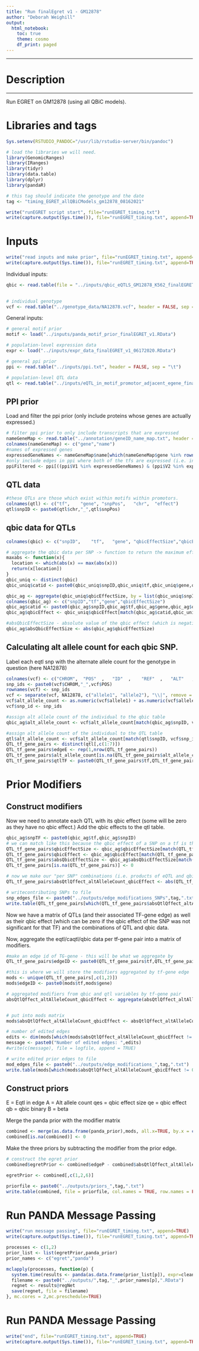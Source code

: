 ```yaml
---
title: "Run finalEgret v1 - GM12878"
author: "Deborah Weighill"
output:
  html_notebook:
    toc: true
    theme: cosmo
    df_print: paged
---
```

___
# Description
___

Run EGRET on GM12878 (using all QBiC models).

# Libraries and tags
```r
Sys.setenv(RSTUDIO_PANDOC="/usr/lib/rstudio-server/bin/pandoc")

# load the libraries we will need.
library(GenomicRanges)
library(IRanges)
library(tidyr)
library(data.table)
library(dplyr)
library(pandaR)

# this tag should indicate the genotype and the date
tag <- "timing_EGRET_allQBiCModels_gm12878_08162021"

write("runEGRET script start", file="runEGRET_timing.txt")
write(capture.output(Sys.time()), file="runEGRET_timing.txt", append=TRUE)
```

# Inputs
```r
write("read inputs and make prior", file="runEGRET_timing.txt", append=TRUE)
write(capture.output(Sys.time()), file="runEGRET_timing.txt", append=TRUE)
```
Individual inputs:
```r

qbic <- read.table(file = "../inputs/qbic_eQTLS_GM12878_K562_finalEGRET_v1_06302020_allModels_smart1.txt", header = FALSE)

  
# individual genotype
vcf <- read.table("../genotype_data/NA12878.vcf", header = FALSE, sep = "\t")
```

General inputs:
```r

# general motif prior
motif <- load("../inputs/panda_motif_prior_finalEGRET_v1.RData")

# population-level expression data
expr <- load("../inputs/expr_data_finalEGRET_v1_06172020.RData")

# general ppi prior
ppi <- read.table("../inputs/ppi.txt", header = FALSE, sep = "\t")

# population-level QTL data
qtl <- read.table("../inputs/eQTL_in_motif_promotor_adjacent_egene_finalEGRET_v1_06172020.txt", header = FALSE)

```

## PPI prior
Load and filter the ppi prior (only include proteins whose genes are actually expressed.)
```r
# filter ppi prior to only include transcripts that are expressed
nameGeneMap <- read.table("../annotation/geneID_name_map.txt", header = FALSE)
colnames(nameGeneMap) <- c("gene","name")
#names of expressed genes
expressedGeneNames <- nameGeneMap$name[which(nameGeneMap$gene %in% rownames(clean_data))]
#only include edges in ppi where both of the tfs are expressed (i.e. in the above list)
ppiFiltered <- ppi[((ppi$V1 %in% expressedGeneNames) & (ppi$V2 %in% expressedGeneNames)),]
```

## QTL data
```r
#these QTLs are those which exist within motifs within promotors.
colnames(qtl) <- c("tf",	"gene", "snpPos",	"chr",	"effect")
qtl$snpID <- paste0(qtl$chr,"_",qtl$snpPos)
```

## qbic data for QTLs
```r
colnames(qbic) <- c("snpID",	"tf",	"gene",	"qbicEffectSize","qbicEffect")

# aggregate the qbic data per SNP -> function to return the maximum effect size of a qbic SNP 
maxabs <- function(x){
  location <- which(abs(x) == max(abs(x)))
  return(x[location])
}
qbic_uniq <- distinct(qbic)
qbic_uniq$catid <- paste0(qbic_uniq$snpID,qbic_uniq$tf,qbic_uniq$gene,qbic_uniq$qbicEffectSize)

qbic_ag <- aggregate(qbic_uniq$qbicEffectSize, by = list(qbic_uniq$snpID,qbic_uniq$tf,qbic_uniq$gene), FUN = maxabs)
colnames(qbic_ag) <- c("snpID","tf","gene","qbicEffectSize")
qbic_ag$catid <- paste0(qbic_ag$snpID,qbic_ag$tf,qbic_ag$gene,qbic_ag$qbicEffectSize)
qbic_ag$qbicEffect <- qbic_uniq$qbicEffect[match(qbic_ag$catid,qbic_uniq$catid)]

#absQbicEffectSize - absolute value of the qbic effect (which is negative)
qbic_ag$absQbicEffectSize <- abs(qbic_ag$qbicEffectSize)
```


## Calculating alt allele count for each qbic SNP.
Label each eqtl snp with the alternate allele count for the genotype in question (here NA12878)
```r
colnames(vcf) <- c("CHROM",  "POS"  ,   "ID"  ,    "REF"  ,   "ALT"   ,  "QUAL"   , "FILTER" , "INFO"   , "FORMAT", "NA12878")
snp_ids <- paste0(vcf$CHROM,"_",vcf$POS)
rownames(vcf) <- snp_ids
vcf <- separate(vcf, NA12878, c("allele1", "allele2"), "\\|", remove = TRUE)
vcf$alt_allele_count <- as.numeric(vcf$allele1) + as.numeric(vcf$allele2)
vcf$snp_id <- snp_ids

#assign alt allele count of the individual to the qbic table
qbic_ag$alt_allele_count <- vcf$alt_allele_count[match(qbic_ag$snpID, vcf$snp_id)]

#assign alt allele count of the individual to the QTL table
qtl$alt_allele_count <- vcf$alt_allele_count[match(qtl$snpID, vcf$snp_id)]
QTL_tf_gene_pairs <- distinct(qtl[,c(1:7)])
QTL_tf_gene_pairs$edgeE <- rep(1,nrow(QTL_tf_gene_pairs))
QTL_tf_gene_pairs$alt_allele_count[is.na(QTL_tf_gene_pairs$alt_allele_count)] <- 0
QTL_tf_gene_pairs$qtlTF <- paste0(QTL_tf_gene_pairs$tf,QTL_tf_gene_pairs$snpID)
```


# Prior Modifiers

## Construct modifiers

Now we need to annotate each QTL with its qbic effect (some will be zero as they have no qbic effect.) Add the qbic effects to the qtl table.

```r

qbic_ag$snpTF <- paste0(qbic_ag$tf,qbic_ag$snpID)
# we can match like this because the qbic effect of a SNP on a tf is the same no matter what nearby gene it is assigned to.
QTL_tf_gene_pairs$qbicEffectSize <- qbic_ag$qbicEffectSize[match(QTL_tf_gene_pairs$qtlTF, qbic_ag$snpTF)]
QTL_tf_gene_pairs$qbicEffect <- qbic_ag$qbicEffect[match(QTL_tf_gene_pairs$qtlTF, qbic_ag$snpTF)]
QTL_tf_gene_pairs$absQbicEffectSize <- qbic_ag$absQbicEffectSize[match(QTL_tf_gene_pairs$qtlTF, qbic_ag$snpTF)]
QTL_tf_gene_pairs[is.na(QTL_tf_gene_pairs)] <- 0

# now we make our "per SNP" combinations (i.e. products of eQTL and qbic variables)
QTL_tf_gene_pairs$absQtlQffect_altAlleleCount_qbicEffect <- abs(QTL_tf_gene_pairs$effect) * QTL_tf_gene_pairs$alt_allele_count * QTL_tf_gene_pairs$qbicEffect

# writecontributing SNPs to file
snp_edges_file <- paste0("../outputs/edge_modifications_SNPs",tag,".txt")
write.table(QTL_tf_gene_pairs[which(QTL_tf_gene_pairs$absQtlQffect_altAlleleCount_qbicEffect != 0),], file = snp_edges_file, sep = "\t", quote=FALSE, row.names = FALSE, col.names = FALSE)
```

Now we have a matrix of QTLs (and their associated TF-gene edge) as well as their qbic effect (which can be zero if the qbic effect of the SNP was not significant for that TF) and the combinations of QTL and qbic data.

Now, aggregate the eqtl/caqtl/qbic data per tf-gene pair into a matrix of modifiers. 

```r
#make an edge id of TG-gene - this will be what we aggregate by
QTL_tf_gene_pairs$edgeID <- paste0(QTL_tf_gene_pairs$tf,QTL_tf_gene_pairs$gene)

#this is where we will store the modifiers aggregated by tf-gene edge
mods <- unique(QTL_tf_gene_pairs[,c(1,2)])
mods$edgeID <- paste0(mods$tf,mods$gene)

# aggregated modifiers from qbic and qtl variables by tf-gene pair
absQtlQffect_altAlleleCount_qbicEffect <- aggregate(absQtlQffect_altAlleleCount_qbicEffect ~ edgeID, data=QTL_tf_gene_pairs, FUN=sum)


# put into mods matrix
mods$absQtlQffect_altAlleleCount_qbicEffect <- absQtlQffect_altAlleleCount_qbicEffect$absQtlQffect_altAlleleCount_qbicEffect[match(mods$edgeID, absQtlQffect_altAlleleCount_qbicEffect$edgeID)]

# number of edited edges
edits <- dim(mods[which(mods$absQtlQffect_altAlleleCount_qbicEffect != 0),])[1]
message <- paste0("Number of edited edges: ",edits)
#write(c(message), file = logfile, append = TRUE)

# write edited prior edges to file
mod_edges_file <- paste0("../outputs/edge_modifications_",tag,".txt")
write.table(mods[which(mods$absQtlQffect_altAlleleCount_qbicEffect != 0),], file = mod_edges_file, sep = "\t", quote=FALSE, row.names = FALSE, col.names = FALSE)
```


## Construct priors

E = Eqtl in edge
A = Alt allele count
qes = qbic effect size
qe = qbic effect
qb = qbic binary
B = beta

Merge the panda prior with the modifier matrix
```r
combined <- merge(as.data.frame(panda_prior),mods, all.x=TRUE, by.x = c(1,2),by.y = c(1,2))
combined[is.na(combined)] <- 0
```

Make the three priors by subtracting the modifier from the prior edge.
```r
# construct the egret prior
combined$egretPrior <- combined$edgeP - combined$absQtlQffect_altAlleleCount_qbicEffect

egretPrior <- combined[,c(1,2,6)]

priorfile <- paste0("../outputs/priors_",tag,".txt")
write.table(combined, file = priorfile, col.names = TRUE, row.names = FALSE, sep = "\t", quote = FALSE)
```


# Run PANDA Message Passing 
```r
write("run message passing", file="runEGRET_timing.txt", append=TRUE)
write(capture.output(Sys.time()), file="runEGRET_timing.txt", append=TRUE)
```

```r
processes <- c(1,2)
prior_list <- list(egretPrior,panda_prior)
prior_names <- c("egret","panda")

mclapply(processes, function(p) {
  system.time(results <- panda(as.data.frame(prior_list[p]), expr=clean_data, ppi=ppiFiltered,progress=TRUE, remove.missing.ppi = TRUE, remove.missing.motif = TRUE, remove.missing.genes = TRUE))
  filename <- paste0("../outputs/",tag,"_",prior_names[p],".RData")
  regnet <- results@regNet
  save(regnet, file = filename)
}, mc.cores = 2,mc.preschedule=TRUE)
```
# Run PANDA Message Passing 
```r
write("end", file="runEGRET_timing.txt", append=TRUE)
write(capture.output(Sys.time()), file="runEGRET_timing.txt", append=TRUE)
```
